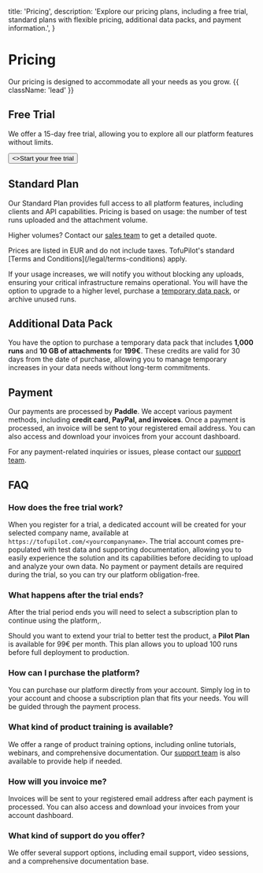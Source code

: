
  title: 'Pricing',
  description:
    'Explore our pricing plans, including a free trial, standard plans with flexible pricing, additional data packs, and payment information.',
}

# Pricing

Our pricing is designed to accommodate all your needs as you grow. {{ className: 'lead' }}

## Free Trial

We offer a 15-day free trial, allowing you to explore all our platform features without limits.

<Button href="/api-key" variant="text" arrow="right">
  <>Start your free trial</>
</Button>

## Standard Plan

Our Standard Plan provides full access to all platform features, including clients and API capabilities. Pricing is based on usage: the number of test runs uploaded and the attachment volume.

<TablePricing />

Higher volumes? Contact our [sales team](https://outlook.office.com/bookwithme/user/b07c0ff908f44c3bb2e1f33eef07fc64%40tofupilot.com/meetingtype/01b54553-d734-4754-a061-124323cdfb12) to get a detailed quote.

<Note>
  Prices are listed in EUR and do not include taxes. TofuPilot's standard [Terms
  and Conditions](/legal/terms-conditions) apply.
</Note>

If your usage increases, we will notify you without blocking any uploads, ensuring your critical infrastructure remains operational. You will have the option to upgrade to a higher level, purchase a [temporary data pack](#additional-data-pack), or archive unused runs.

## Additional Data Pack

You have the option to purchase a temporary data pack that includes **1,000 runs** and **10 GB of attachments** for **199€**. These credits are valid for 30 days from the date of purchase, allowing you to manage temporary increases in your data needs without long-term commitments.

## Payment

Our payments are processed by **Paddle**. We accept various payment methods, including **credit card, PayPal, and invoices**. Once a payment is processed, an invoice will be sent to your registered email address. You can also access and download your invoices from your account dashboard.

For any payment-related inquiries or issues, please contact our [support
team](support@tofupilot.com).

## FAQ

### How does the free trial work?

When you register for a trial, a dedicated account will be created for your selected company name, available at `https://tofupilot.com/<yourcompanyname>`. The trial account comes pre-populated with test data and supporting documentation, allowing you to easily experience the solution and its capabilities before deciding to upload and analyze your own data. No payment or payment details are required during the trial, so you can try our platform obligation-free.

### What happens after the trial ends?

After the trial period ends you will need to select a subscription plan to continue using the platform,.

Should you want to extend your trial to better test the product, a **Pilot Plan** is available for 99€ per month. This plan allows you to upload 100 runs before full deployment to production.

### How can I purchase the platform?

You can purchase our platform directly from your account. Simply log in to your account and choose a subscription plan that fits your needs. You will be guided through the payment process.

### What kind of product training is available?

We offer a range of product training options, including online tutorials, webinars, and comprehensive documentation. Our [support team](support@tofupilot.com) is also available to provide help if needed.

### How will you invoice me?

Invoices will be sent to your registered email address after each payment is processed. You can also access and download your invoices from your account dashboard.

### What kind of support do you offer?

We offer several support options, including email support, video sessions, and a comprehensive documentation base.
